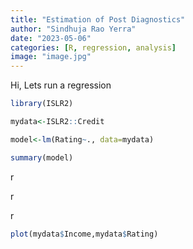 ```yaml
---
title: "Estimation of Post Diagnostics"
author: "Sindhuja Rao Yerra"
date: "2023-05-06"
categories: [R, regression, analysis]
image: "image.jpg"
---
```


Hi, Lets run a regression

```r

library(ISLR2)

mydata<-ISLR2::Credit

model<-lm(Rating~., data=mydata)

summary(model)

```

r

r

r

```r

plot(mydata$Income,mydata$Rating)

```
